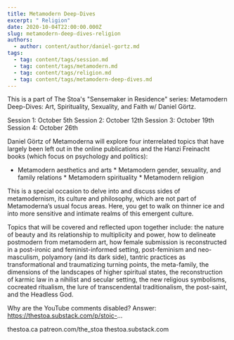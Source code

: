 ```yaml
---
title: Metamodern Deep-Dives
excerpt: " Religion"
date: 2020-10-04T22:00:00.000Z
slug: metamodern-deep-dives-religion
authors:
  - author: content/author/daniel-gortz.md
tags:
  - tag: content/tags/session.md
  - tag: content/tags/metamodern.md
  - tag: content/tags/religion.md
  - tag: content/tags/metamodern-deep-dives.md
---
```


This is a part of The Stoa's "Sensemaker in Residence" series: Metamodern Deep-Dives: Art, Spirituality, Sexuality, and Faith w/ Daniel Görtz.

Session 1: October 5th 
Session 2: October 12th
Session 3: October 19th
Session 4: October 26th

Daniel Görtz of Metamoderna will explore four interrelated topics that have largely been left out in the online publications and the Hanzi Freinacht books (which focus on psychology and politics):

* Metamodern aesthetics and arts * Metamodern gender, sexuality, and family relations * Metamodern spirituality * Metamodern religion

This is a special occasion to delve into and discuss sides of metamodernism, its culture and philosophy, which are not part of Metamoderna’s usual focus areas. Here, you get to walk on thinner ice and into more sensitive and intimate realms of this emergent culture. 

Topics that will be covered and reflected upon together include: the nature of beauty and its relationship to multiplicity and power, how to delineate postmodern from metamodern art, how female submission is reconstructed in a post-ironic and feminist-informed setting, post-feminism and neo-masculism, polyamory (and its dark side), tantric practices as transformational and traumatizing turning points, the meta-family, the dimensions of the landscapes of higher spiritual states, the reconstruction of karmic law in a nihilist and secular setting, the new religious symbolisms, cocreated ritualism, the lure of transcendental traditionalism, the post-saint, and the Headless God.

Why are the YouTube comments disabled? Answer: https://thestoa.substack.com/p/stoic-...

thestoa.ca
patreon.com/the_stoa
thestoa.substack.com
